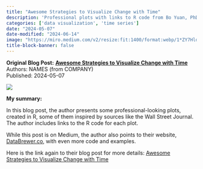 ```yaml
---
title: "Awesome Strategies to Visualize Change with Time"
description: 'Professional plots with links to R code from Bo Yuan, PhD'
categories: ['data visualization', 'time series']
date: "2024-05-07"
date-modified: "2024-06-14"
image: "https://miro.medium.com/v2/resize:fit:1400/format:webp/1*ZY7HldizPRJikF0SAuFYKg.png"
title-block-banner: false
---
```


::: {.hero-banner}
::: {.hero-text}
**Original Blog Post:**
**[Awesome Strategies to Visualize Change with Time](https://medium.com/@yuanbo.faith/awesome-strategies-to-visualize-change-with-time-f8a7fa8362f2)** <br>
Authors: NAMES (from COMPANY) <br>
Published: 2024-05-07
:::
::: {.hero-image}
![](https://miro.medium.com/v2/resize:fit:1400/format:webp/1*ZY7HldizPRJikF0SAuFYKg.png)
:::
:::

**My summary:**

In this blog post, the author presents some professional-looking plots, created
in R, some of them inspired by sources like the Wall Street Journal. The author
includes links to the R code for each plot.

While this post is on Medium, the author also points to their website,
[DataBrewer.co](https://www.databrewer.co/R/visualization/introduction), with
even more code and examples.

Here is the link again to their blog post for more details:
[Awesome Strategies to Visualize Change with Time](https://medium.com/@yuanbo.faith/awesome-strategies-to-visualize-change-with-time-f8a7fa8362f2)
